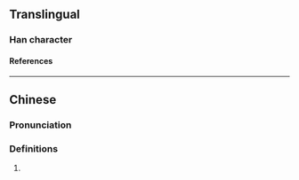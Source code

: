 {{character info/new}}
==Translingual==

===Han character===
{{Han char|rn=31|rad=囗|as=09|sn=12|four=|canj=WWLS|ids=⿴囗𬙙}}

====References====
{{Han ref|kx=0220.051|hdz=10722.130|uh=5710}}

----

==Chinese==
{{zh-forms|alt=㗄}}

===Pronunciation===
{{zh-pron
|m=kū
|c=ku1
|j=kueh4
|cat=
}}

===Definitions===
{{zh-hanzi}}

# {{zh-only|圐圙}}
